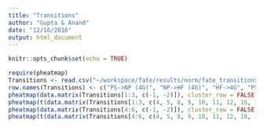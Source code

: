 ```yaml
---
title: "Transitions"
author: "Gupta & Anand"
date: "12/16/2016"
output: html_document
---
```


```r
knitr::opts_chunk$set(echo = TRUE)
```


```r
require(pheatmap)
Transitions <- read.csv("~/workspace/fate/results/norm/fate_transitions_ps_norm.csv", row.names = NULL)
row.names(Transitions) <- c("PS->NP (4G)", "NP->HF (4G)", "HF->4G", "PS->NP (4GF)", "NP->HF (4GF)", "HF->4GF")
pheatmap(data.matrix(Transitions[1:3, c(-1, -2)]), cluster_row = FALSE, cluster_col = FALSE, color = heat.colors(12))
pheatmap(t(data.matrix(Transitions[1:3, c(4, 5, 8, 9, 10, 11, 12, 16, 18, 19, 22, 24, 35, 36, 37, 43, 44)])), cluster_row = FALSE, cluster_col = FALSE, color = heat.colors(12))
pheatmap(data.matrix(Transitions[4:6, c(-1, -2)]), cluster_row = FALSE, cluster_col = FALSE, color = heat.colors(12))
pheatmap(t(data.matrix(Transitions[4:6, c(4, 5, 8, 9, 10, 11, 12, 16, 18, 19, 22, 24, 35, 36, 37, 43, 44)])), cluster_row = FALSE, cluster_col = FALSE, color = heat.colors(12))

```

